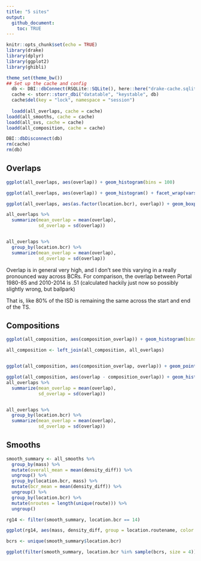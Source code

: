 ```yaml
---
title: "5 sites"
output:
  github_document:
    toc: TRUE
---
```


```r
knitr::opts_chunk$set(echo = TRUE)
library(drake)
library(dplyr)
library(ggplot2)
library(ghibli)

theme_set(theme_bw())
## Set up the cache and config
  db <- DBI::dbConnect(RSQLite::SQLite(), here::here("drake-cache.sqlite"))
  cache <- storr::storr_dbi("datatable", "keystable", db)
  cache$del(key = "lock", namespace = "session")
  
  loadd(all_overlaps, cache = cache)
loadd(all_smooths, cache = cache)  
loadd(all_svs, cache = cache)
loadd(all_composition, cache = cache)

DBI::dbDisconnect(db)
rm(cache)
rm(db)

```

## Overlaps

```r

ggplot(all_overlaps, aes(overlap)) + geom_histogram(bins = 100) 

ggplot(all_overlaps, aes(overlap)) + geom_histogram() + facet_wrap(vars(location.bcr), scales = "free_y")

ggplot(all_overlaps, aes(as.factor(location.bcr), overlap)) + geom_boxplot() + geom_jitter(alpha = .1, size = .5, height = 0)

all_overlaps %>%
  summarize(mean_overlap = mean(overlap),
            sd_overlap = sd(overlap))


all_overlaps %>%
  group_by(location.bcr) %>%
  summarize(mean_overlap = mean(overlap),
            sd_overlap = sd(overlap))
```


Overlap is in general very high, and I don't see this varying in a really pronounced way across BCRs. For comparison, the overlap between Portal 1980-85 and 2010-2014 is .51 (calculated hackily just now so possibly slightly wrong, but ballpark)

That is, like 80% of the ISD is remaining the same across the start and end of the TS. 

## Compositions

```r

ggplot(all_composition, aes(composition_overlap)) + geom_histogram(bins = 100) 

all_composition <- left_join(all_composition, all_overlaps)


ggplot(all_composition, aes(composition_overlap, overlap)) + geom_point() + geom_abline(intercept = 0, slope = 1)

ggplot(all_composition, aes(overlap - composition_overlap)) + geom_histogram(bins = 100)
all_overlaps %>%
  summarize(mean_overlap = mean(overlap),
            sd_overlap = sd(overlap))


all_overlaps %>%
  group_by(location.bcr) %>%
  summarize(mean_overlap = mean(overlap),
            sd_overlap = sd(overlap))
```

## Smooths 

```r

smooth_summary <- all_smooths %>% 
  group_by(mass) %>%
  mutate(overall_mean = mean(density_diff)) %>%
  ungroup() %>%
  group_by(location.bcr, mass) %>%
  mutate(bcr_mean = mean(density_diff)) %>%
  ungroup() %>%
  group_by(location.bcr) %>%
  mutate(nroutes = length(unique(route))) %>%
  ungroup()

rg14 <- filter(smooth_summary, location.bcr == 14)

ggplot(rg14, aes(mass, density_diff, group = location.routename, color = density_diff > 0)) + geom_col(position = "stack") + geom_line(aes(mass, bcr_mean * length(unique(rg14$`location.routename`))), color = "black")+ geom_line(aes(mass, overall_mean * length(unique(rg14$`location.routename`))), color = "black", linetype= 3)

bcrs <- unique(smooth_summary$location.bcr)

ggplot(filter(smooth_summary, location.bcr %in% sample(bcrs, size = 4)), aes(mass, density_diff, group = location.routename, color = density_diff >0)) + geom_col(position = "stack") + geom_line(aes(y = bcr_mean * nroutes), color = "black") + theme(legend.position = "none") + scale_color_viridis_d(option = "turbo", begin = .1, end = .9, direction = -1) + facet_wrap(vars(location.bcr), scales = "free_y")

```
